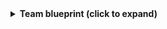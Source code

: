 <details>
<summary><b>Team blueprint (click to expand)</b></summary>

```json showLineNumbers
{
  "identifier": "azureDevopsTeam",
  "title": "Azure Devops Team",
  "icon": "AzureDevops",
  "schema": {
    "properties": {
      "url": {
        "icon": "Link",
        "title": "URL",
        "type": "string",
        "format": "url"
      },
      "description": {
        "title": "Description",
        "type": "string",
        "icon": "DefaultProperty"
      }
    },
    "required": []
  },
  "mirrorProperties": {},
  "calculationProperties": {},
  "aggregationProperties": {},
  "relations": {
    "project": {
      "title": "Project",
      "target": "project",
      "required": true,
      "many": false
    },
    "members": {
      "title": "Members",
      "description": "The ADO users belonging to this team",
      "target": "azureDevopsUser",
      "required": false,
      "many": true
    }
  }
}
```

</details>
